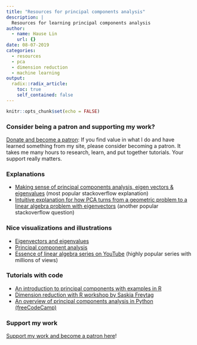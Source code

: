 ```yaml
---
title: "Resources for principal components analysis"
description: |
  Resources for learning principal components analysis
author:
  - name: Hause Lin
    url: {}
date: 08-07-2019
categories: 
  - resources
  - pca
  - dimension reduction
  - machine learning
output:
  radix::radix_article:
    toc: true
    self_contained: false
---
```


```r
knitr::opts_chunk$set(echo = FALSE)
```

### Consider being a patron and supporting my work?

[Donate and become a patron](https://donorbox.org/support-my-teaching): If you find value in what I do and have learned something from my site, please consider becoming a patron. It takes me many hours to research, learn, and put together tutorials. Your support really matters.

### Explanations

* [Making sense of principal components analysis, eigen vectors & eigenvalues](https://stats.stackexchange.com/questions/2691/making-sense-of-principal-component-analysis-eigenvectors-eigenvalues) (most popular stackoverflow explanation)
* [Intuitive explanation for how PCA turns from a geometric problem to a linear algebra problem with eigenvectors](https://stats.stackexchange.com/questions/217995/what-is-an-intuitive-explanation-for-how-pca-turns-from-a-geometric-problem-wit) (another popular stackoverflow question)

### Nice visualizations and illustrations

* [Eigenvectors and eigenvalues](http://setosa.io/ev/eigenvectors-and-eigenvalues/)
* [Principal component analysis](http://setosa.io/ev/principal-component-analysis/)
* [Essence of linear algebra series on YouTube](https://www.youtube.com/playlist?list=PLZHQObOWTQDPD3MizzM2xVFitgF8hE_ab) (highly popular series with millions of views)

### Tutorials with code

* [An introduction to principal components with examples in R](http://www.octoberraindrops.com/publications/Phan_2016_IntroductionToPCA.pdf)
* [Dimension reduction with R workshop by Saskia Freytag](https://rpubs.com/Saskia/520216)
* [An overview of principal components analysis in Python (freeCodeCamp)](https://www.freecodecamp.org/news/an-overview-of-principal-component-analysis-6340e3bc4073/)

### Support my work

[Support my work and become a patron here](https://donorbox.org/support-my-teaching)!
